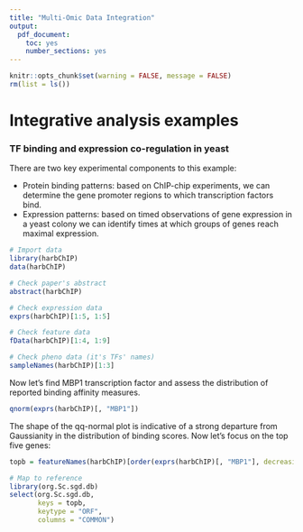 ```yaml
---
title: "Multi-Omic Data Integration"
output: 
  pdf_document: 
    toc: yes
    number_sections: yes
---
```


```r
knitr::opts_chunk$set(warning = FALSE, message = FALSE)
rm(list = ls())
```

# Integrative analysis examples
### TF binding and expression co-regulation in yeast
There are two key experimental components to this example:

* Protein binding patterns: based on ChIP-chip experiments, we can determine the gene promoter regions to which transcription factors bind.
* Expression patterns: based on timed observations of gene expression in a yeast colony we can identify times at which groups of genes reach maximal expression.

```r
# Import data
library(harbChIP)
data(harbChIP)

# Check paper's abstract
abstract(harbChIP)

# Check expression data
exprs(harbChIP)[1:5, 1:5]

# Check feature data
fData(harbChIP)[1:4, 1:9]

# Check pheno data (it's TFs' names)
sampleNames(harbChIP)[1:3]
```

Now let’s find MBP1 transcription factor and assess the distribution of reported binding affinity measures.

```r
qnorm(exprs(harbChIP)[, "MBP1"])
```

The shape of the qq-normal plot is indicative of a strong departure from Gaussianity in the distribution of binding scores. Now let's focus on the top five genes:
```r
topb = featureNames(harbChIP)[order(exprs(harbChIP)[, "MBP1"], decreasing = TRUE)[1:5]]

# Map to reference
library(org.Sc.sgd.db)
select(org.Sc.sgd.db,
       keys = topb,
       keytype = "ORF",
       columns = "COMMON")
```

